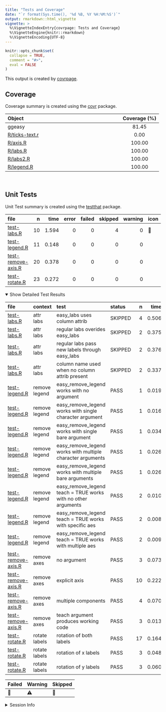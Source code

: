 ```yaml
---
title: "Tests and Coverage"
date: "`r format(Sys.time(), '%d %B, %Y %H:%M:%S')`"
output: rmarkdown::html_vignette
vignette: >
  %\VignetteIndexEntry{covrpage: Tests and Coverage}
  %\VignetteEngine{knitr::rmarkdown}
  %\VignetteEncoding{UTF-8}
---
```

  
```r
knitr::opts_chunk$set(
  collapse = TRUE,
  comment = "#>",
  eval = FALSE
)
```

<!--- Placeholder for tests/README.md Do Not Edit--->
This output is created by
[covrpage](https://github.com/metrumresearchgroup/covrpage).

## Coverage

Coverage summary is created using the
[covr](https://github.com/r-lib/covr) package.

| Object                              | Coverage (%) |
| :---------------------------------- | :----------: |
| ggeasy                              |    81.45     |
| [R/ticks-text.r](https://github.com/yonicd/ggeasy/tree/master/R/ticks-text.r) |     0.00     |
| [R/axis.R](https://github.com/yonicd/ggeasy/tree/master/R/axis.R)             |    100.00    |
| [R/labs.R](https://github.com/yonicd/ggeasy/tree/master/R/labs.R)             |    100.00    |
| [R/labs2.R](https://github.com/yonicd/ggeasy/tree/master/R/labs2.R)           |    100.00    |
| [R/legend.R](https://github.com/yonicd/ggeasy/tree/master/R/legend.R)         |    100.00    |

<br>

## Unit Tests

Unit Test summary is created using the
[testthat](https://github.com/r-lib/testthat)
package.

| file                                              |  n |  time | error | failed | skipped | warning | icon |
| :------------------------------------------------ | -: | ----: | ----: | -----: | ------: | ------: | :--- |
| [test-labs.R](https://github.com/yonicd/ggeasy/tree/master/tests/testthat/test-labs.R)               | 10 | 1.594 |     0 |      0 |       4 |       0 | 🔶    |
| [test-legend.R](https://github.com/yonicd/ggeasy/tree/master/tests/testthat/test-legend.R)           | 11 | 0.148 |     0 |      0 |       0 |       0 |      |
| [test-remove-axis.R](https://github.com/yonicd/ggeasy/tree/master/tests/testthat/test-remove-axis.R) | 20 | 0.378 |     0 |      0 |       0 |       0 |      |
| [test-rotate.R](https://github.com/yonicd/ggeasy/tree/master/tests/testthat/test-rotate.R)           | 23 | 0.272 |     0 |      0 |       0 |       0 |      |

<details open>

<summary> Show Detailed Test Results
</summary>

| file                                                   | context       | test                                                            | status  |  n |  time | icon |
| :----------------------------------------------------- | :------------ | :-------------------------------------------------------------- | :------ | -: | ----: | :--- |
| [test-labs.R](https://github.com/yonicd/ggeasy/tree/master/tests/testthat/test-labs.R#L22)                | attr labs     | easy\_labs uses column attrib                                   | SKIPPED |  4 | 0.506 | 🔶    |
| [test-labs.R](https://github.com/yonicd/ggeasy/tree/master/tests/testthat/test-labs.R#L39_L40)            | attr labs     | regular labs overides easy\_labs                                | SKIPPED |  2 | 0.375 | 🔶    |
| [test-labs.R](https://github.com/yonicd/ggeasy/tree/master/tests/testthat/test-labs.R#L50_L51)            | attr labs     | regular labs pass new labels through easy\_labs                 | SKIPPED |  2 | 0.376 | 🔶    |
| [test-labs.R](https://github.com/yonicd/ggeasy/tree/master/tests/testthat/test-labs.R#L69_L70)            | attr labs     | column name used when no column attrib present                  | SKIPPED |  2 | 0.337 | 🔶    |
| [test-legend.R](https://github.com/yonicd/ggeasy/tree/master/tests/testthat/test-legend.R#L8)             | remove legend | easy\_remove\_legend works with no argument                     | PASS    |  1 | 0.019 |      |
| [test-legend.R](https://github.com/yonicd/ggeasy/tree/master/tests/testthat/test-legend.R#L14)            | remove legend | easy\_remove\_legend works with single character argument       | PASS    |  1 | 0.016 |      |
| [test-legend.R](https://github.com/yonicd/ggeasy/tree/master/tests/testthat/test-legend.R#L20)            | remove legend | easy\_remove\_legend works with single bare argument            | PASS    |  1 | 0.034 |      |
| [test-legend.R](https://github.com/yonicd/ggeasy/tree/master/tests/testthat/test-legend.R#L26)            | remove legend | easy\_remove\_legend works with multiple character arguments    | PASS    |  1 | 0.026 |      |
| [test-legend.R](https://github.com/yonicd/ggeasy/tree/master/tests/testthat/test-legend.R#L32)            | remove legend | easy\_remove\_legend works with multiple bare arguments         | PASS    |  1 | 0.026 |      |
| [test-legend.R](https://github.com/yonicd/ggeasy/tree/master/tests/testthat/test-legend.R#L39)            | remove legend | easy\_remove\_legend teach = TRUE works with no other arguments | PASS    |  2 | 0.010 |      |
| [test-legend.R](https://github.com/yonicd/ggeasy/tree/master/tests/testthat/test-legend.R#L47)            | remove legend | easy\_remove\_legend teach = TRUE works with specific aes       | PASS    |  2 | 0.008 |      |
| [test-legend.R](https://github.com/yonicd/ggeasy/tree/master/tests/testthat/test-legend.R#L55)            | remove legend | easy\_remove\_legend teach = TRUE works with multiple aes       | PASS    |  2 | 0.009 |      |
| [test-remove-axis.R](https://github.com/yonicd/ggeasy/tree/master/tests/testthat/test-remove-axis.R#L13)  | remove axes   | no argument                                                     | PASS    |  3 | 0.073 |      |
| [test-remove-axis.R](https://github.com/yonicd/ggeasy/tree/master/tests/testthat/test-remove-axis.R#L44)  | remove axes   | explicit axis                                                   | PASS    | 10 | 0.222 |      |
| [test-remove-axis.R](https://github.com/yonicd/ggeasy/tree/master/tests/testthat/test-remove-axis.R#L88)  | remove axes   | multiple components                                             | PASS    |  4 | 0.070 |      |
| [test-remove-axis.R](https://github.com/yonicd/ggeasy/tree/master/tests/testthat/test-remove-axis.R#L107) | remove axes   | teach argument produces working code                            | PASS    |  3 | 0.013 |      |
| [test-rotate.R](https://github.com/yonicd/ggeasy/tree/master/tests/testthat/test-rotate.R#L8)             | rotate labels | rotation of both labels                                         | PASS    | 17 | 0.164 |      |
| [test-rotate.R](https://github.com/yonicd/ggeasy/tree/master/tests/testthat/test-rotate.R#L62)            | rotate labels | rotation of x labels                                            | PASS    |  3 | 0.048 |      |
| [test-rotate.R](https://github.com/yonicd/ggeasy/tree/master/tests/testthat/test-rotate.R#L77)            | rotate labels | rotation of y labels                                            | PASS    |  3 | 0.060 |      |

| Failed | Warning | Skipped |
| :----- | :------ | :------ |
| 🛑      | ⚠️      | 🔶       |

</details>

<details>

<summary> Session Info </summary>

| Field    | Value                         |
| :------- | :---------------------------- |
| Version  | R version 3.5.2 (2018-12-20)  |
| Platform | x86\_64-pc-linux-gnu (64-bit) |
| Running  | Pop\!\_OS 19.04               |
| Language | en\_AU                        |
| Timezone | Australia/Adelaide            |

| Package  | Version |
| :------- | :------ |
| testthat | 2.2.1   |
| covr     | 3.3.1   |
| covrpage | 0.0.70  |

</details>

<!--- Final Status : skipped/warning --->
